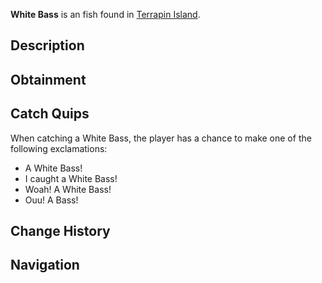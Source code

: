 {{FishInfobox
|image          = White Bass.png
|rarity         = Uncommon
|sea            = First Sea
|location       = [[Terrapin Island]]
|sublocation    = Freshwater
|sources        = Carbon Crate, Common Crate, Fish Barrel, Fishing Rod
|radar_location = 
|xp             = 50
|weather        = Foggy
|time           = Day
|season         = Spring, Summer
|bait           = Minnow
|base_weight    = 2.5
|base_value     = 110
|weight_range   = 2.2
|base_chance    = 60
|base_resil     = 70
}}
'''White Bass''' is an {{Rarity|Uncommon}} fish found in [[Terrapin Island]].

== Description ==
{{Description|The White Bass is a slender, silvery fish with horizontal black stripes running along its body. It can be found in plenty of freshwaters, but is native to Terrapin Islands filtered water.|Bestiary Entry}}

== Obtainment ==
{{Description|Can be found in freshwaters and in the filtered waters of Terrapin Island during the day.|Bestiary Hint}}
{{Fish Availability|
Terrapin Island/Olm Cave
Terrapin Island/Surrounding Ocean
|top_rods      = 
Azure Of Lagoon\113845.96\14220.51;
Free Spirit Rod\112814.63\12806.69;
Trident Rod\109439.25\10270.93;
Fang of the Eclipse\109219.67\13703.88;
Champions Rod\109002.85\14024.41;
Training Rod\98978.79\20361;
Resourceful Rod\102294.92\15159.02;
Flimsy Rod\71288.8\9853.3;
Nocturnal Rod\80014.19\73715.82;
Leviathan's Fang Rod\107281.95\15813.54;
Kraken Rod\84792.15\14634.01;
Depthseeker Rod\108276.43\13802.17;
Verdant Shear Rod\107070.56\13535.51;
Avalanche Rod\107014.79\13690.35;
No-Life Rod\106689.05\14585.86;
Astralhook Rod\105987.17\0;
Ethereal Prism Rod\104748.3\0;
Seraphic Rod\102247.37\14473.21;
Blazebringer Rod\101904.15\13145.21;
Challenger's Rod\101572.33\14377.66;
Zeus Rod\101177.63\12337.3;
Volcanic Rod\98797.32\9362.68;
Rod Of The Forgotten Fang\93374.64\13217.27;
Rod Of The Depths\91602.29\12006.62;
Rod Of The Exalted One\85091.53\11277.64;
Steady Rod\55064.72\7503.51
|recommended   = Trident Rod
}}

== Catch Quips ==
When catching a White Bass, the player has a chance to make one of the following exclamations:
* A White Bass!
* I caught a White Bass!
* Woah! A White Bass!
* Ouu! A Bass!

== Change History ==
{{Change History|{{subst:Current Version}}}}

== Navigation ==
{{Fish Navbox|Terrapin Island}}